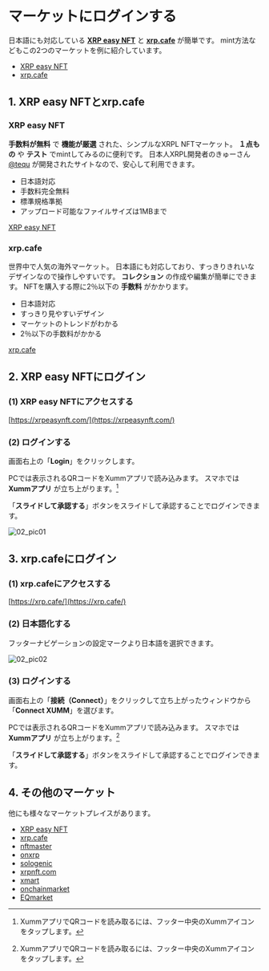 <link href="/cmn.css" rel="stylesheet"></link>

# マーケットにログインする

日本語にも対応している **[XRP easy NFT](https://xrpeasynft.com/)** と **[xrp.cafe](https://xrp.cafe/)** が簡単です。
mint方法などもこの2つのマーケットを例に紹介しています。

- [XRP easy NFT](https://xrpeasynft.com/)
- [xrp.cafe](https://xrp.cafe/)


<a id="02_01"></a>
## 1. XRP easy NFTとxrp.cafe

### XRP easy NFT

**手数料が無料** で **機能が厳選** された、シンプルなXRPL NFTマーケット。
**１点もの** や **テスト** でmintしてみるのに便利です。
日本人XRPL開発者のきゅーさん [@tequ](https://twitter.com/_TeQu_) が開発されたサイトなので、安心して利用できます。

- 日本語対応
- 手数料完全無料
- 標準規格準拠
- アップロード可能なファイルサイズは1MBまで

[XRP easy NFT](https://xrpeasynft.com/)

### xrp.cafe

世界中で人気の海外マーケット。
日本語にも対応しており、すっきりきれいなデザインなので操作しやすいです。
**コレクション** の作成や編集が簡単にできます。
NFTを購入する際に2％以下の **手数料** がかかります。

- 日本語対応
- すっきり見やすいデザイン
- マーケットのトレンドがわかる
- 2％以下の手数料がかかる

[xrp.cafe](https://xrp.cafe/)


<a id="02_02"></a>
## 2. XRP easy NFTにログイン

### (1) XRP easy NFTにアクセスする
[https://xrpeasynft.com/](https://xrpeasynft.com/)

### (2) ログインする

画面右上の「**Login**」をクリックします。

PCでは表示されるQRコードをXummアプリで読み込みます。
スマホでは **Xummアプリ** が立ち上がります。[^1]

「**スライドして承認する**」ボタンをスライドして承認することでログインできます。

[^1]: XummアプリでQRコードを読み取るには、フッター中央のXummアイコンをタップします。

<img className="solo" src="/manual_pic/02_pic01.png" alt="02_pic01" />


<a id="02_03"></a>
## 3. xrp.cafeにログイン

### (1) xrp.cafeにアクセスする
[https://xrp.cafe/](https://xrp.cafe/)


### (2) 日本語化する

フッターナビゲーションの設定マークより日本語を選択できます。

<img className="" src="/manual_pic/02_pic02.png" alt="02_pic02" />

### (3) ログインする

画面右上の「**接続（Connect）**」をクリックして立ち上がったウィンドウから「**Connect XUMM**」を選びます。

PCでは表示されるQRコードをXummアプリで読み込みます。
スマホでは **Xummアプリ** が立ち上がります。[^1]

「**スライドして承認する**」ボタンをスライドして承認することでログインできます。


<a id="02_04"></a>
## 4. その他のマーケット

他にも様々なマーケットプレイスがあります。

- [XRP easy NFT](https://xrpeasynft.com/)
- [xrp.cafe](https://xrp.cafe/)
- [nftmaster](https://nftmaster.com/)
- [onxrp](https://nft.onxrp.com/)
- [sologenic](https://sologenic.org/)
- [xrpnft.com](https://xrpnft.com/)
- [xmart](https://xmart.art/)
- [onchainmarket](https://onchainmarketplace.net/)
- [EQmarket](https://equilibrium-games.com/marketplace)
